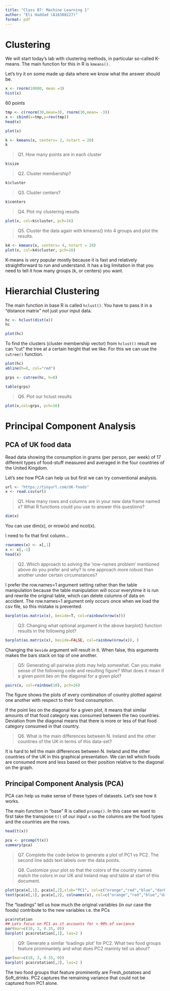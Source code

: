 ```yaml
---
title: "Class 07: Machine Learning 1"
author: "Eli Haddad (A16308227)"
format: pdf
---
```


# Clustering

We will start today's lab with clustering methods, in particular so-called K-means. The main function for this in R is `kmeans()`.

Let's try it on some made up data where we know what the answer should be.


```r
x <- rnorm(10000, mean =3)
hist(x)
```

60 points
```r
tmp <- c(rnorm(30,mean=3), rnorm(30,mean= -3))
x <- cbind(x=tmp,y=rev(tmp))
head(x)
```

```r
plot(x)

```

```r
k <- kmeans(x, centers= 2, nstart = 20)
k
```
>Q1. How many points are in each cluster

```r
k$size 
```

>Q2. Cluster membership?

```r
k$cluster
```

>Q3. Cluster centers?

```r
k$centers

```

>Q4. Plot my clustering results

```r
plot(x, col=k$cluster, pch=16)

```

> Q5. Cluster the data again with kmeans() into 4 groups and plot the results.

```r
k4 <- kmeans(x, centers= 4, nstart = 20)
plot(x, col=k4$cluster, pch=16)
```

K-means is very popular mostly because it is fast and relatively straightforward to run and understand. It has a big limitation in that you need to tell it how many groups (k, or centers) you want.


# Hierarchial Clustering

The main function in base R is called `hclust()`. You have to pass it in a "distance matrix" not just your input data.

```r
hc <- hclust(dist(x))
hc
```

```r
plot(hc)
```

To find the clusters (cluster membership vector) from `hclust()` result we can "cut" the tree at a certain height that we like. For this we can use the `cutree()` function.

```r
plot(hc)
abline(h=8, col="red")

grps <- cutree(hc, h=8)
```
```r
table(grps)
```


>Q6. Plot our hclust results

```r
plot(x,col=grps, pch=16)
```

# Principal Component Analysis

## PCA of UK food data

Read data showing the consumption in grams (per person, per week) of 17 different types of food-stuff measured and averaged in the four countries of the United Kingdom.

Let's see how PCA can help us but first we can try conventional analysis.

```r
url <- "https://tinyurl.com/UK-foods"
x <- read.csv(url)
```

>Q1. How many rows and columns are in your new data frame named x? What R functions could you use to answer this questions?

```r
dim(x)
```
You can use dim(x), or nrow(x) and ncol(x).


I need to fix that first column...
```r
rownames(x) <- x[,1]
x <- x[,-1]
head(x)

```


>Q2. Which approach to solving the ‘row-names problem’ mentioned above do you prefer and why? Is one approach more robust than another under certain circumstances?

I prefer the row.names=1 argument setting rather than the table manipulation because the table manipulation will occur everytime it is run and rewrite the original table, which can delete columns of data on accident. The row.names=1 argument only occurs once when we load the csv file, so this mistake is prevented.


```r
barplot(as.matrix(x), beside=T, col=rainbow(nrow(x)))
```
>Q3: Changing what optional argument in the above barplot() function results in the following plot?

```r
barplot(as.matrix(x), beside=FALSE, col=rainbow(nrow(x)), )
```
Changing the `beside` argument will result in it. When false, this arguments makes the bars stack on top of one another.

>Q5: Generating all pairwise plots may help somewhat. Can you make sense of the following code and resulting figure? What does it mean if a given point lies on the diagonal for a given plot?

```r
pairs(x, col=rainbow(10), pch=16)
```

The figure shows the plots of every combination of country plotted against one another with respect to their food consumption.

If the point lies on the diagonal for a given plot, it means that similar amounts of that food category was consumed between the two countries. Deviation from the diagonal means that there is more or less of that food category consumed in that country.

>Q6. What is the main differences between N. Ireland and the other countries of the UK in terms of this data-set?

It is hard to tell the main differences between N. Ireland and the other countries of the UK in this graphical presentation. We can tell which foods are consumed more and less based on their position relative to the diagonal on the graph.

## Principal Component Analysis (PCA)

PCA can help us make sense of these types of datasets. Let's see how it works.

The main function in "base" R is called `prcomp()`. In this case we want to first take the transpose `t()` of our input `x` so the columns are the food types and the countries are the rows.

```r
head(t(x))
```

```r
pca <- prcomp(t(x))
summary(pca)
```

>Q7. Complete the code below to generate a plot of PC1 vs PC2. The second line adds text labels over the data points.

>Q8. Customize your plot so that the colors of the country names match the colors in our UK and Ireland map and table at start of this document.

```r
plot(pca$x[,1], pca$x[,2],xlab="PC1", col=c("orange","red","blue","darkgreen"),ylab="PC2", xlim=c(-270,500), pch=16)
text(pca$x[,1], pca$x[,2], colnames(x), col=c("orange","red","blue","darkgreen"))

```
The "loadings" tell us how much the original variables (in our case the foods) contribute to the new variables i.e. the PCs
```r
pca$rotation
## Lets focus on PC1 as it accounts for > 90% of variance 
par(mar=c(10, 3, 0.35, 0))
barplot( pca$rotation[,1], las=2 )

```

>Q9: Generate a similar ‘loadings plot’ for PC2. What two food groups feature prominantely and what does PC2 maninly tell us about?

```r
par(mar=c(10, 3, 0.35, 0))
barplot( pca$rotation[,2], las=2 )
```

The two food groups that feature prominently are Fresh_potatoes and Soft_drinks. PC2 captures the remaining variance that could not be captured from PC1 alone.